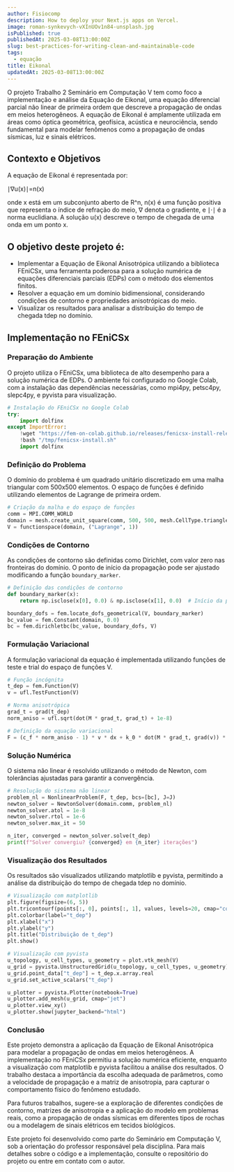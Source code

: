 ```yaml
---
author: Fisiocomp
description: How to deploy your Next.js apps on Vercel.
image: roman-synkevych-vXInUOv1n84-unsplash.jpg
isPublished: true
publishedAt: 2025-03-08T13:00:00Z
slug: best-practices-for-writing-clean-and-maintainable-code
tags:
  - equação
title: Eikonal
updatedAt: 2025-03-08T13:00:00Z
---
```


O projeto Trabalho 2 Seminário em Computação V tem como foco a implementação e análise da Equação de Eikonal, uma equação diferencial parcial não linear de primeira ordem que descreve a propagação de ondas em meios heterogêneos. A equação de Eikonal é amplamente utilizada em áreas como óptica geométrica, geofísica, acústica e neurociência, sendo fundamental para modelar fenômenos como a propagação de ondas sísmicas, luz e sinais elétricos.

## Contexto e Objetivos

A equação de Eikonal é representada por:

∣∇u(x)∣=n(x)

onde x está em um subconjunto aberto de R^n, n(x) é uma função positiva que representa o índice de refração do meio, ∇ denota o gradiente, e ∣⋅∣ é a norma euclidiana. A solução u(x) descreve o tempo de chegada de uma onda em um ponto
x.

## O objetivo deste projeto é:

- Implementar a Equação de Eikonal Anisotrópica utilizando a biblioteca FEniCSx, uma ferramenta poderosa para a solução numérica de equações diferenciais parciais (EDPs) com o método dos elementos finitos.
- Resolver a equação em um domínio bidimensional, considerando condições de contorno e propriedades anisotrópicas do meio.
- Visualizar os resultados para analisar a distribuição do tempo de chegada tdep no domínio.

## Implementação no FEniCSx

### Preparação do Ambiente

O projeto utiliza o FEniCSx, uma biblioteca de alto desempenho para a solução numérica de EDPs. O ambiente foi configurado no Google Colab, com a instalação das dependências necessárias, como mpi4py, petsc4py, slepc4py, e pyvista para visualização.

```python
# Instalação do FEniCSx no Google Colab
try:
    import dolfinx
except ImportError:
    !wget "https://fem-on-colab.github.io/releases/fenicsx-install-release-real.sh" -O "/tmp/fenicsx-install.sh"
    !bash "/tmp/fenicsx-install.sh"
    import dolfinx
```

### Definição do Problema

O domínio do problema é um quadrado unitário discretizado em uma malha triangular com 500x500 elementos. O espaço de funções é definido utilizando elementos de Lagrange de primeira ordem.

```python
# Criação da malha e do espaço de funções
comm = MPI.COMM_WORLD
domain = mesh.create_unit_square(comm, 500, 500, mesh.CellType.triangle)
V = functionspace(domain, ("Lagrange", 1))
```

### Condições de Contorno

As condições de contorno são definidas como Dirichlet, com valor zero nas fronteiras do domínio. O ponto de início da propagação pode ser ajustado modificando a função `boundary_marker`.

```python
# Definição das condições de contorno
def boundary_marker(x):
    return np.isclose(x[0], 0.0) & np.isclose(x[1], 0.0)  # Início da propagação no ponto (0,0)

boundary_dofs = fem.locate_dofs_geometrical(V, boundary_marker)
bc_value = fem.Constant(domain, 0.0)
bc = fem.dirichletbc(bc_value, boundary_dofs, V)
```

### Formulação Variacional

A formulação variacional da equação é implementada utilizando funções de teste e trial do espaço de funções
V.

```python
# Função incógnita
t_dep = fem.Function(V)
v = ufl.TestFunction(V)

# Norma anisotrópica
grad_t = grad(t_dep)
norm_aniso = ufl.sqrt(dot(M * grad_t, grad_t) + 1e-8)

# Definição da equação variacional
F = (c_f * norm_aniso - 1) * v * dx + k_0 * dot(M * grad_t, grad(v)) * dx
```

### Solução Numérica

O sistema não linear é resolvido utilizando o método de Newton, com tolerâncias ajustadas para garantir a convergência.

```python
# Resolução do sistema não linear
problem_nl = NonlinearProblem(F, t_dep, bcs=[bc], J=J)
newton_solver = NewtonSolver(domain.comm, problem_nl)
newton_solver.atol = 1e-8
newton_solver.rtol = 1e-6
newton_solver.max_it = 50

n_iter, converged = newton_solver.solve(t_dep)
print(f"Solver convergiu? {converged} em {n_iter} iterações")
```

### Visualização dos Resultados

Os resultados são visualizados utilizando matplotlib e pyvista, permitindo a análise da distribuição do tempo de chegada tdep no domínio.

```python
# Visualização com matplotlib
plt.figure(figsize=(6, 5))
plt.tricontourf(points[:, 0], points[:, 1], values, levels=20, cmap="coolwarm")
plt.colorbar(label="t_dep")
plt.xlabel("x")
plt.ylabel("y")
plt.title("Distribuição de t_dep")
plt.show()

# Visualização com pyvista
u_topology, u_cell_types, u_geometry = plot.vtk_mesh(V)
u_grid = pyvista.UnstructuredGrid(u_topology, u_cell_types, u_geometry)
u_grid.point_data["t_dep"] = t_dep.x.array.real
u_grid.set_active_scalars("t_dep")

u_plotter = pyvista.Plotter(notebook=True)
u_plotter.add_mesh(u_grid, cmap="jet")
u_plotter.view_xy()
u_plotter.show(jupyter_backend="html")
```

### Conclusão

Este projeto demonstra a aplicação da Equação de Eikonal Anisotrópica para modelar a propagação de ondas em meios heterogêneos. A implementação no FEniCSx permitiu a solução numérica eficiente, enquanto a visualização com matplotlib e pyvista facilitou a análise dos resultados. O trabalho destaca a importância da escolha adequada de parâmetros, como a velocidade de propagação e a matriz de anisotropia, para capturar o comportamento físico do fenômeno estudado.

Para futuros trabalhos, sugere-se a exploração de diferentes condições de contorno, matrizes de anisotropia e a aplicação do modelo em problemas reais, como a propagação de ondas sísmicas em diferentes tipos de rochas ou a modelagem de sinais elétricos em tecidos biológicos.

Este projeto foi desenvolvido como parte do Seminário em Computação V, sob a orientação do professor responsável pela disciplina. Para mais detalhes sobre o código e a implementação, consulte o repositório do projeto ou entre em contato com o autor.